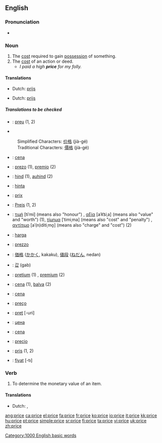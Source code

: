 {{see|Price}}
==English==

===Pronunciation===
*{{audio|en-us-price.ogg|Audio (US)}}

===Noun===
{{en-noun}}

# The [[cost]] required to gain [[possession]] of something.
# The [[cost]] of an action or deed.
#* ''I paid a high '''price''' for my folly.''

====Translations====
{{top|cost required to gain possession of something}}
*Dutch: [[prijs]] {{m}}
{{mid}}
{{bottom}}

{{top|cost of an action or deed}}
*Dutch: [[prijs]] {{m}}
{{mid}}
{{bottom}}

=====Translations to be checked=====
{{checktrans}}
{{top}}
*{{ttbc|Catalan}}: [[preu]] {{m}} (1, 2)
*{{ttbc|Chinese}}
:Simplified Characters: [[价格]] (jià-gé)
:Traditional Characters: [[價格]] (jià-gé)
*{{ttbc|Czech}}: [[cena#Czech|cena]] {{f}}
*{{ttbc|Esperanto}}: [[prezo]] (1), [[premio]] (2)
*{{ttbc|Estonian}}: [[hind]] (1), [[auhind]] (2)
*{{ttbc|Finnish}}: [[hinta]]
*{{ttbc|French}}: [[prix]] {{m}}
*{{ttbc|German}}: [[Preis]] {{m}} (1, 2)
*{{ttbc|Greek}}: [[τιμή]] [tiˈmi] (means also "honour") {{f}}, [[αξία]] [aˈk͡siˌa] (means also "value" and "worth") {{f}} (1), [[τίμημα]] [ˈtimiˌma] (means also "cost" and "penalty") {{n}}, [[αντίτιμο]] [aˈ(n)ditiˌmo̞] (means also "charge" and "cost") {{n}} (2) <!-- all the additional information should be moved to the Greek word’s page -->
*{{ttbc|Indonesian}}: [[harga]]
*{{ttbc|Italian}}: [[prezzo]] {{m}}
{{mid}}
*{{ttbc|Japanese}}: [[価格]] ([[かかく]], kakaku), [[値段]] ([[ねだん]], nedan)
*{{ttbc|Korean}}: [[값]] (gab)
*{{ttbc|Latin}}: [[pretium]] (1) {{n}}, [[premium]] (2)
*{{ttbc|Latvian}}: [[cena#Latvian|cena]] {{f}} (1), [[balva]] (2)
*{{ttbc|Polish}}: [[cena#Polish|cena]] {{f}}
*{{ttbc|Portuguese}}: [[preço]] {{m}}
*{{ttbc|Romanian}}: [[preţ]] [-uri] {{n}}
*{{ttbc|Russian}}: [[цена]]
*{{ttbc|Slovene}}: [[cena#Slovene|cena]] {{f}}
*{{ttbc|Spanish}}: [[precio]] {{m}}
*{{ttbc|Swedish}}: [[pris]] {{n}} (1, 2)
*{{ttbc|Turkish}}: [[fiyat]] [-tı]
{{bottom}}

===Verb===
{{en-verb|pric|ing}}

# To determine the monetary value of an item.

====Translations====
{{top}}
*Dutch: {{t|nl|schatten}}, {{t|nl|prijzen}}
{{mid}}
{{bottom}}

[[Category:1000 English basic words]]

[[ang:price]]
[[ca:price]]
[[el:price]]
[[fa:price]]
[[fr:price]]
[[ko:price]]
[[io:price]]
[[it:price]]
[[kk:price]]
[[hu:price]]
[[pt:price]]
[[simple:price]]
[[sr:price]]
[[fi:price]]
[[ta:price]]
[[vi:price]]
[[uk:price]]
[[zh:price]]